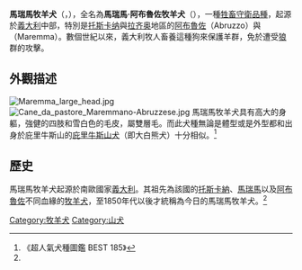 '''馬瑞馬牧羊犬'''（{{lang-en|Maremma Sheepdog}}，{{lang-it|Maremmano}}），全名為'''馬瑞馬·阿布魯佐牧羊犬'''（{{lang-it|Cane da pastore maremmano abruzzese}}），一種[[牲畜護衛犬|牲畜守衛]][[犬品種|品種]]，起源於[[義大利|義大利]]中部，特別是[[托斯卡纳|托斯卡纳]]與[[拉齐奥|拉齐奥]]地區的[[阿布魯佐|阿布魯佐]]（Abruzzo）與{{link-en|馬瑞馬|Maremma}}（Maremma）。數個世紀以來，義大利牧人畜養這種狗來保護羊群，免於遭受[[狼|狼]]群的攻擊。

==外觀描述==
[[File:Maremma_large_head.jpg|thumb]]
[[File:Cane_da_pastore_Maremmano-Abruzzese.jpg|thumb]]
馬瑞馬牧羊犬具有高大的身軀，強健的四肢和雪白色的毛皮，屬雙層毛。而此犬種無論是體型或是外型都和出身於庇里牛斯山的[[庇里牛斯山犬|庇里牛斯山犬]]（即大白熊犬）十分相似。<ref name="#1">《超人氣犬種圖鑑 BEST 185》</ref>
==歷史==
馬瑞馬牧羊犬起源於南歐國家[[義大利|義大利]]。其祖先為該國的[[托斯卡納|托斯卡納]]、[[馬瑞馬|馬瑞馬]]以及[[阿布魯佐|阿布魯佐]]不同血緣的[[牧羊犬|牧羊犬]]，至1850年代以後才統稱為今日的馬瑞馬牧羊犬。<ref name="#1"/>
{{DEFAULTSORT:Maremmano}}
[[Category:牧羊犬|Category:牧羊犬]]
[[Category:山犬|Category:山犬]]